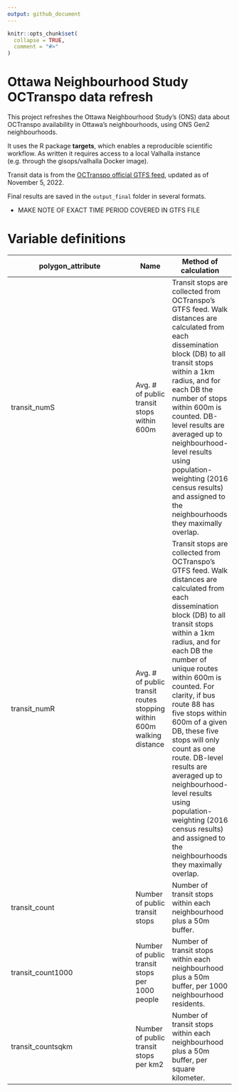 ```yaml
---
output: github_document
---
```


<!-- README.md is generated from README.Rmd. Please edit that file -->

```r
knitr::opts_chunk$set(
  collapse = TRUE,
  comment = "#>"
)
```

# Ottawa Neighbourhood Study OCTranspo data refresh

This project refreshes the Ottawa Neighbourhood Study's (ONS) data about OCTranspo availability in Ottawa's neighbourhoods, using ONS Gen2 neighbourhoods.

It uses the R package **targets**, which enables a reproducible scientific workflow. As written it requires access to a local Valhalla instance (e.g. through the gisops/valhalla Docker image).

Transit data is from the [OCTranspo official GTFS feed](https://www.octranspo.com/en/plan-your-trip/travel-tools/developers/), updated as of November 5, 2022.

Final results are saved in the `output_final` folder in several formats.

* MAKE NOTE OF EXACT TIME PERIOD COVERED IN GTFS FILE

# Variable definitions

| polygon_attribute | Name | Method of calculation|
|-------------------|-----|--------|
| transit_numS | Avg. # of public transit stops within 600m | Transit stops are collected from OCTranspo's GTFS feed. Walk distances are calculated from each dissemination  block (DB) to all transit stops within a 1km radius, and for each DB the number of stops within 600m is counted. DB-level results are averaged up to neighbourhood-level results using population-weighting (2016 census results) and assigned to the neighbourhoods they maximally overlap. |
| transit_numR | Avg. # of public transit routes stopping within 600m walking distance | Transit stops are collected from OCTranspo's GTFS feed. Walk distances are calculated from each dissemination  block (DB) to all transit stops within a 1km radius, and for each DB the number of unique routes within 600m is counted. For clarity, if bus route 88 has five stops within 600m of a given DB, these five stops will only count as one route. DB-level results are averaged up to neighbourhood-level results using population-weighting (2016 census results) and assigned to the neighbourhoods they maximally overlap.  |
| transit_count| Number of public transit stops | Number of transit stops within each neighbourhood plus a 50m buffer. |
| transit_count1000| Number of public transit stops per 1000 people | Number of transit stops within each neighbourhood plus a 50m buffer, per 1000 neighbourhood residents.  |
| transit_countsqkm| Number of public transit stops per km2 | Number of transit stops within each neighbourhood plus a 50m buffer, per square kilometer. |
